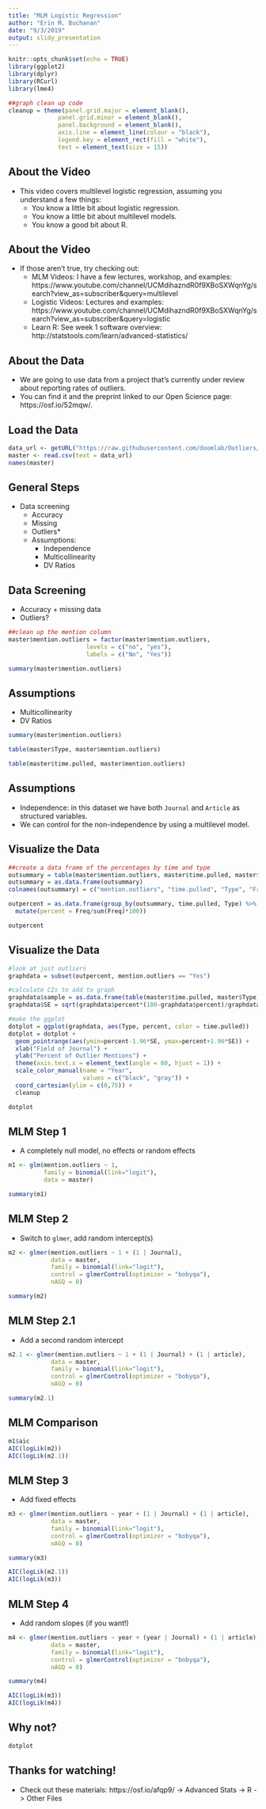 ```yaml
---
title: "MLM Logistic Regression"
author: "Erin M. Buchanan"
date: "9/3/2019"
output: slidy_presentation
---
```


```r
knitr::opts_chunk$set(echo = TRUE)
library(ggplot2)
library(dplyr)
library(RCurl)
library(lme4)

##graph clean up code
cleanup = theme(panel.grid.major = element_blank(), 
              panel.grid.minor = element_blank(), 
              panel.background = element_blank(), 
              axis.line = element_line(colour = "black"), 
              legend.key = element_rect(fill = "white"),
              text = element_text(size = 15))
```

## About the Video

- This video covers multilevel logistic regression, assuming you understand a few things:
  - You know a little bit about logistic regression.
  - You know a little bit about multilevel models.
  - You know a good bit about R. 
  
## About the Video

- If those aren't true, try checking out:
  - MLM Videos: I have a few lectures, workshop, and examples: https://www.youtube.com/channel/UCMdihazndR0f9XBoSXWqnYg/search?view_as=subscriber&query=multilevel
  - Logistic Videos: Lectures and examples: https://www.youtube.com/channel/UCMdihazndR0f9XBoSXWqnYg/search?view_as=subscriber&query=logistic
  - Learn R: See week 1 software overview: http://statstools.com/learn/advanced-statistics/

## About the Data

- We are going to use data from a project that's currently under review about reporting rates of outliers.
- You can find it and the preprint linked to our Open Science page: https://osf.io/52mqw/.

## Load the Data

```r
data_url <- getURL("https://raw.githubusercontent.com/doomlab/Outliers/master/paper/outliers%20complete.csv")
master <- read.csv(text = data_url)
names(master)
```

## General Steps

- Data screening
  - Accuracy
  - Missing
  - Outliers*
  - Assumptions:
    - Independence 
    - Multicollinearity
    - DV Ratios

## Data Screening

- Accuracy + missing data 
- Outliers?

```r
##clean up the mention column 
master$mention.outliers = factor(master$mention.outliers,
                      levels = c("no", "yes"),
                      labels = c("No", "Yes"))

summary(master$mention.outliers)
```

## Assumptions

- Multicollinearity
- DV Ratios

```r
summary(master$mention.outliers)

table(master$Type, master$mention.outliers)

table(master$time.pulled, master$mention.outliers)
```

## Assumptions

- Independence: in this dataset we have both `Journal` and `Article` as structured variables. 
- We can control for the non-independence by using a multilevel model. 

## Visualize the Data

```r
##create a data frame of the percentages by time and type
outsummary = table(master$mention.outliers, master$time.pulled, master$Type)
outsummary = as.data.frame(outsummary)
colnames(outsummary) = c("mention.outliers", "time.pulled", "Type", "Freq")

outpercent = as.data.frame(group_by(outsummary, time.pulled, Type) %>%
  mutate(percent = Freq/sum(Freq)*100))

outpercent
```

## Visualize the Data

```r
#look at just outliers
graphdata = subset(outpercent, mention.outliers == "Yes")

#calculate CIs to add to graph
graphdata$sample = as.data.frame(table(master$time.pulled, master$Type))$Freq
graphdata$SE = sqrt(graphdata$percent*(100-graphdata$percent)/graphdata$sample)

#make the ggplot
dotplot = ggplot(graphdata, aes(Type, percent, color = time.pulled))
dotplot = dotplot +
  geom_pointrange(aes(ymin=percent-1.96*SE, ymax=percent+1.96*SE)) + 
  xlab("Field of Journal") +
  ylab("Percent of Outlier Mentions") + 
  theme(axis.text.x = element_text(angle = 60, hjust = 1)) +
  scale_color_manual(name = "Year", 
                     values = c("black", "gray")) + 
  coord_cartesian(ylim = c(0,75)) + 
  cleanup

dotplot
```

## MLM Step 1 

- A completely null model, no effects or random effects 

```r
m1 <- glm(mention.outliers ~ 1,
          family = binomial(link="logit"),
          data = master)

summary(m1)
```

## MLM Step 2

- Switch to `glmer`, add random intercept(s) 

```r
m2 <- glmer(mention.outliers ~ 1 + (1 | Journal), 
            data = master, 
            family = binomial(link="logit"),
            control = glmerControl(optimizer = "bobyqa"),
            nAGQ = 0)

summary(m2)
```

## MLM Step 2.1

- Add a second random intercept

```r
m2.1 <- glmer(mention.outliers ~ 1 + (1 | Journal) + (1 | article), 
            data = master, 
            family = binomial(link="logit"),
            control = glmerControl(optimizer = "bobyqa"),
            nAGQ = 0)

summary(m2.1)
```

## MLM Comparison

```r
m1$aic
AIC(logLik(m2))
AIC(logLik(m2.1))
```

## MLM Step 3 

- Add fixed effects

```r
m3 <- glmer(mention.outliers ~ year + (1 | Journal) + (1 | article),
            data = master, 
            family = binomial(link="logit"),
            control = glmerControl(optimizer = "bobyqa"),
            nAGQ = 0)

summary(m3)

AIC(logLik(m2.1))
AIC(logLik(m3))
```

## MLM Step 4

- Add random slopes (if you want!)

```r
m4 <- glmer(mention.outliers ~ year + (year | Journal) + (1 | article),
            data = master, 
            family = binomial(link="logit"),
            control = glmerControl(optimizer = "bobyqa"),
            nAGQ = 0)

summary(m4)

AIC(logLik(m3))
AIC(logLik(m4))
```

## Why not?

```r
dotplot
```

## Thanks for watching!

- Check out these materials: https://osf.io/afqp9/ -> Advanced Stats -> R -> Other Files 
